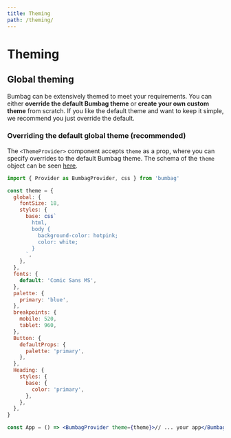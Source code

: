 ```yaml
---
title: Theming
path: /theming/
---
```


# Theming

## Global theming

Bumbag can be extensively themed to meet your requirements. You can either **override the default Bumbag theme** or **create your own custom theme** from scratch. If you like the default theme and want to keep it simple, we recommend you just override the default.

### Overriding the default global theme (recommended)

The `<ThemeProvider>` component accepts `theme` as a prop, where you can specify overrides to the default Bumbag theme. The schema of the `theme` object can be seen [here](#theme-schema).

```jsx
import { Provider as BumbagProvider, css } from 'bumbag'

const theme = {
  global: {
    fontSize: 18,
    styles: {
      base: css`
        html,
        body {
          background-color: hotpink;
          color: white;
        }
      `,
    },
  },
  fonts: {
    default: 'Comic Sans MS',
  },
  palette: {
    primary: 'blue',
  },
  breakpoints: {
    mobile: 520,
    tablet: 960,
  },
  Button: {
    defaultProps: {
      palette: 'primary',
    },
  },
  Heading: {
    styles: {
      base: {
        color: 'primary',
      },
    },
  },
}

const App = () => <BumbagProvider theme={theme}>// ... your app</BumbagProvider>
```
